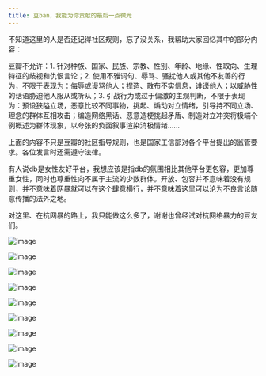 ```yaml
---
title: 豆ban，我能为你贡献的最后一点微光
---
```



<Forum groupName="00后人生研究室" groupUrl="https://www.douban.com/group/739053/" archivedAt="2025-05-16T14:17:55.513Z">
  <Post
    id="309813397"
    title="豆ban，我能为你贡献的最后一点微光"
    url="https://www.douban.com/group/topic/309813397/?_spm_id=MTQxODY1MzY0"
    pubTime="2024-08-12"
    highlightUserId="191397140"
  >
不知道这里的人是否还记得社区规则，忘了没关系，我帮助大家回忆其中的部分内容：

豆瓣不允许：1.
针对种族、国家、民族、宗教、性别、年龄、地缘、性取向、生理特征的歧视和仇恨言论；2.
使用不雅词句、辱骂、骚扰他人或其他不友善的行为，不限于表现为：侮辱或谩骂他人；捏造、散布不实信息，诽谤他人；以威胁性的话语胁迫他人服从或听从；3.
引战行为或过于偏激的主观判断，不限于表现为：预设狭隘立场，恶意比较不同事物，挑起、煽动对立情绪，引导持不同立场、理念的群体互相攻击；编造网络黑话、恶意造梗挑起矛盾、制造对立冲突将极端个例概述为群体现象，以夸张的负面叙事渲染消极情绪......

上面的内容不只是豆瓣的社区指导规则，也是国家工信部对各个平台提出的监管要求。各位发言时还需遵守法律。

有人说db是女性友好平台，我想应该是指db的氛围相比其他平台更包容，更加尊重女性，同时也尊重性向不属于主流的少数群体。开放、包容并不意味着没有规则，并不意味着网暴就可以在这个肆意横行，并不意味着这里可以沦为不良言论随意传播的法外之地。

对这里、在抗网暴的路上，我只能做这么多了，谢谢也曾经试对抗网络暴力的豆友们。

![image](https://img3.doubanio.com/view/group_topic/l/public/p658510223.webp)

![image](https://img9.doubanio.com/view/group_topic/l/public/p658510215.webp)

![image](https://img1.doubanio.com/view/group_topic/l/public/p658510220.webp)

![image](https://img3.doubanio.com/view/group_topic/l/public/p658510213.webp)

![image](https://img3.doubanio.com/view/group_topic/l/public/p658510217.webp)

![image](https://img3.doubanio.com/view/group_topic/l/public/p658510222.webp)

![image](https://img9.doubanio.com/view/group_topic/l/public/p658510214.webp)

![image](https://img1.doubanio.com/view/group_topic/l/public/p658510219.webp)

![image](https://img9.doubanio.com/view/group_topic/l/public/p658510224.webp)


  </Post>
</Forum>
